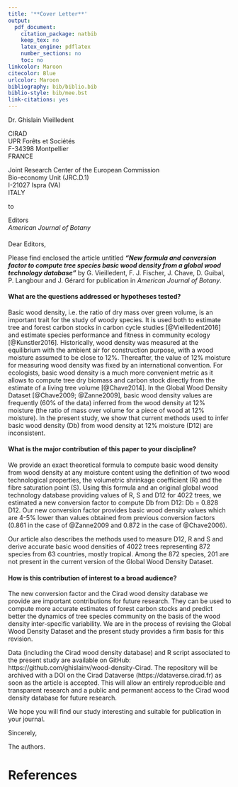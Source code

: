 ```yaml
---
title: '**Cover Letter**'
output:
  pdf_document:
    citation_package: natbib
    keep_tex: no
    latex_engine: pdflatex
    number_sections: no
    toc: no
linkcolor: Maroon
citecolor: Blue
urlcolor: Maroon
bibliography: bib/biblio.bib
biblio-style: bib/mee.bst
link-citations: yes
---
```


Dr. Ghislain Vieilledent 

CIRAD    
UPR Forêts et Sociétés    
F-34398 Montpellier    
FRANCE

Joint Research Center of the European Commission   
Bio-economy Unit (JRC.D.1)  
I-21027 Ispra (VA)  
ITALY

to

Editors    
_American Journal of Botany_ 

####

Dear Editors,

Please find enclosed the article untitled _**"New formula and conversion factor to compute tree species basic wood density from a global wood technology database"**_ by G. Vieilledent, F. J. Fischer, J. Chave, D. Guibal, P. Langbour and J. Gérard for publication in _American Journal of Botany_.

#### What are the questions addressed or hypotheses tested?

Basic wood density, i.e. the ratio of dry mass over green volume, is an important trait for the study of woody species. It is used both to estimate tree and forest carbon stocks in carbon cycle studies [@Vieilledent2016] and estimate species performance and fitness in community ecology [@Kunstler2016]. Historically, wood density was measured at the equilibrium with the ambient air for construction purpose, with a wood moisture assumed to be close to 12%. Thereafter, the value of 12% moisture for measuring wood density was fixed by an international convention. For ecologists, basic wood density is a much more convenient metric as it allows to compute tree dry biomass and carbon stock directly from the estimate of a living tree volume [@Chave2014]. In the Global Wood Density Dataset [@Chave2009; @Zanne2009], basic wood density values are frequently (60% of the data) inferred from the wood density at 12% moisture (the ratio of mass over volume for a piece of wood at 12% moisture). In the present study, we show that current methods used to infer basic wood density (Db) from wood density at 12% moisture (D12) are inconsistent.

#### What is the major contribution of this paper to your discipline?

We provide an exact theoretical formula to compute basic wood density from wood density at any moisture content using the definition of two wood technological properties, the volumetric shrinkage coefficient (R) and the fibre saturation point (S). Using this formula and an original global wood technology database providing values of R, S and D12 for 4022 trees, we estimated a new conversion factor to compute Db from D12: Db = 0.828 D12. Our new conversion factor provides basic wood density values which are 4-5% lower than values obtained from previous conversion factors (0.861 in the case of @Zanne2009 and 0.872 in the case of @Chave2006).

Our article also describes the methods used to measure D12, R and S and derive accurate basic wood densities of 4022 trees representing 872 species from 63 countries, mostly tropical. Among the 872 species, 201 are not present in the current version of the Global Wood Density Dataset. 

#### How is this contribution of interest to a broad audience?

The new conversion factor and the Cirad wood density database we provide are important contributions for future research. They can be used to compute more accurate estimates of forest carbon stocks and predict better the dynamics of tree species community on the basis of the wood density inter-specific variability. We are in the process of revising the Global Wood Density Dataset and the present study provides a firm basis for this revision.

Data (including the Cirad wood density database) and R script associated to the present study are available on GitHub: https://github.com/ghislainv/wood-density-Cirad. The repository will be archived with a DOI on the Cirad Dataverse (https://dataverse.cirad.fr) as soon as the article is accepted. This will allow an entirely reproducible and transparent research and a public and permanent access to the Cirad wood density database for future research.

We hope you will find our study interesting and suitable for publication in your journal.

Sincerely,

The authors.

# References


